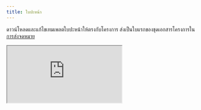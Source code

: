 ```yaml
---
title: ใบปะหน้า
---
```


<CardGroup cols={2}>
  <Card
    title="เทมเพลตใบปะหน้า"
    icon="file-vector"
    href="https://drive.google.com/file/d/1i1_DF5Qy-FhU52jY1ZQaoa9bgvSCOdMI/view?usp=drive_link"
  />
  <Card
    title="ตัวอย่างใบปะหน้า"
    icon="file-check"
    href="https://drive.google.com/file/d/11eMixZlcR3U854veYhBLideL_YBoWEkM/view?usp=sharing"
  />
</CardGroup>

ดาวน์โหลดและแก้ไขเทมเพลตใบปะหน้าให้ตรงกับโครงการ ส่งเป็นใบแรกของชุดเอกสารโครงการใน[การส่งจดหมาย](/sop/sec/letter)

<Frame caption="ตัวอย่างใบปะหน้า">
  <iframe
    className="aspect-square w-full rounded-xl"
    src="https://drive.google.com/file/d/11eMixZlcR3U854veYhBLideL_YBoWEkM/preview"
    allow="autoplay"
  ></iframe>
</Frame>
